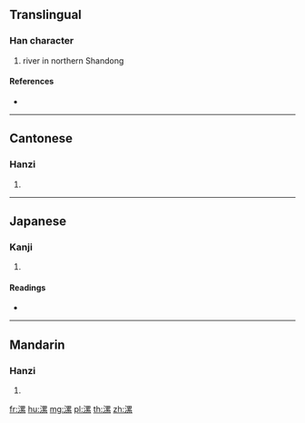 ==Translingual==

===Han character===
{{Han char|rn=85|rad=水|as=11|sn=14|four=36193|canj=EWVF}}

# river in northern Shandong

====References====
* {{Han ref|kx=0647.050|dkj=18169|dj=1057.030|hdz=31723.090|uh=6F2F|ud=28463|bh=BAAA|bd=47786}}

----

==Cantonese==

===Hanzi===
{{yue-hanzi|jyut=|y=lok3, taap3}}

# {{defn|lang=yue|sort=水11}}

----

==Japanese==

===Kanji===
{{ja-kanji|grade=|rs=水11}}

# {{defn|lang=ja|sort=水11}}

====Readings====
* {{ja-readings|on=[[とう]] (tō), [[るい]] (rui)|kun=}}

----

==Mandarin==

===Hanzi===
{{cmn-hanzi|pin=[[lěi]] ([[lei3]])|wg=lei<sup>3</sup>}}

# {{defn|lang=cmn|sort=水11}}

[[fr:漯]]
[[hu:漯]]
[[mg:漯]]
[[pl:漯]]
[[th:漯]]
[[zh:漯]]